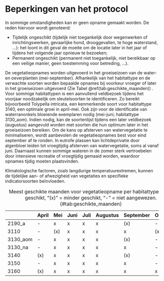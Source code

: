 # Beperkingen van het protocol

```{=html}
<!--
Alleen in te vullen indien van toepassing.
Bespreek onder welke condities het protocol niet gebruikt kan worden of wanneer afwijkingen nodig zijn ten opzichte van het standaard protocol.
Vermeld hier ook mogelijke interferenties, knelpunten, ...
-->
```

In sommige omstandigheden kan er geen opname gemaakt worden.
De reden hiervoor wordt genoteerd:

-   Tijdelijk ongeschikt (tijdelijk niet toegankelijk door wegenwerken of inrichtingswerken, gevaarlijke hond, drooggevallen, te hoge waterstand, ...): het loont in dit geval de moeite om de locatie later in het jaar of tijdens het volgende jaar opnieuw te bezoeken;
-   Permanent ongeschikt (permanent niet toegankelijk, niet bereikbaar op een veilige manier, geen toestemming voor betreding, ...).

De vegetatieopnames worden uitgevoerd in het groeiseizoen van de water- en oeverplanten (mei-september).
Afhankelijk van het habitattype en de verwachte soorten worden bepaalde opnames bij voorkeur vroeger of later in het groeiseizoen uitgevoerd (Zie Tabel \@ref(tab:geschikte_maanden)) .
Voor sommige habitattypen is een aanvullend veldbezoek tijdens het voorjaar noodzakelijk om sleutelsoorten te identificeren.
Zo bereikt bijvoorbeeld Tolypella intricata, een kenmerkende soort voor habitattype 3140, een optimale groei in april-mei.
Ook zijn voor de identificatie van waterranonkels bloeiende exemplaren nodig (mei-juni; habitattype 3130_aom).
Indien nodig, kan de soortenlijst tijdens een later veldbezoek (augustus) aangevuld worden met soorten die hun optimum later in het groeiseizoen bereiken.
Om de kans op afsterven van watervegetatie te minimaliseren, wordt aanbevolen de vegetatieopnames best voor eind september af te ronden.
In eutrofe plassen kan lichtdeprivatie door algenbloei leiden tot vroegtijdig afsterven van watervegetatie, soms al vanaf juni.
Daarnaast kunnen sommige wateren in de zomer sterk vertroebelen door intensieve recreatie of vroegtijdig gemaaid worden, waardoor opnames tijdig moeten plaatsvinden.

Klimatologische factoren, zoals langdurige temperatuurextremen, kunnen de tijdelijke aan- of afwezigheid van vegetaties en specifieke indicatorsoorten beïnvloeden.

|          | April | Mei | Juni | Juli | Augustus | September | Oktober |
|----------|-------|-----|------|------|----------|-----------|---------|
| 2190_a   | \-    | x   | x    | x    | x        | (x)       | \-      |
| 3110     | \-    | (x) | x    | x    | x        | x         | (x)     |
| 3130_aom | \-    | x   | x    | x    | x        | (x)       | \-      |
| 3130_na  | \-    | x   | x    | x    | x        | x         | \-      |
| 3140     | (x)   | x   | x    | x    | x        | (x)       | \-      |
| 3150     | \-    | x   | x    | x    | x        | x         | \-      |
| 3160     | (x)   | x   | x    | x    | x        | x         | x       |

: Meest geschikte maanden voor vegetatieopname per habitattype. "x" = geschikt, "(x)" = minder geschikt, "-" = niet aangewezen. {#tab:geschikte_maanden}

